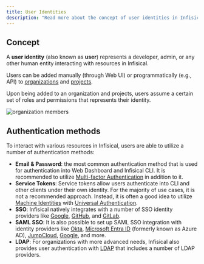 ```yaml
---
title: User Identities
description: "Read more about the concept of user identities in Infisical."
---
```


## Concept

A **user identity** (also known as **user**) represents a developer, admin, or any other human entity interacting with resources in Infisical. 

Users can be added manually (through Web UI) or programmatically (e.g., API) to [organizations](../organization) and [projects](../projects). 

Upon being added to an organization and projects, users assume a certain set of roles and permissions that represents their identity. 

![organization members](/images/platform/organization/organization-members.png)

## Authentication methods

To interact with various resources in Infisical, users are able to utilize a number of authentication methods: 
- **Email & Password**: the most common authentication method that is used for authentication into Web Dashboard and Infisical CLI. It is recommended to utilize [Multi-factor Authentication](/documentation/platform/mfa) in addition to it.  
- **Service Tokens**: Service tokens allow users authenticate into CLI and other clients under their own identity. For the majority of use cases, it is not a recommended approach. Instead, it is often a good idea to utilize [Machine Identities](./machine-identities) with [Universal Authentication](/documentation/platform/identities/universal-auth). 
- **SSO**: Infisical natively integrates with a number of SSO identity providers like [Google](/documentation/platform/sso/google), [GitHub](/documentation/platform/sso/github), and [GitLab](/documentation/platform/sso/gitlab). 
- **SAML SSO**: It is also possible to set up SAML SSO integration with identity providers like [Okta](/documentation/platform/sso/okta), [Microsoft Entra ID](/documentation/platform/sso/azure) (formerly known as Azure AD), [JumpCloud](/documentation/platform/sso/jumpcloud), [Google](/documentation/platform/sso/google-saml), and more. 
- **LDAP**: For organizations with more advanced needs, Infisical also provides user authentication with [LDAP](/documentation/platform/ldap/overview) that includes a number of LDAP providers.
